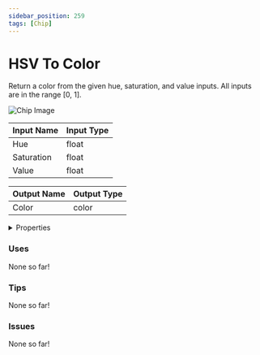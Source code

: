 ```yaml
---
sidebar_position: 259
tags: [Chip]
---
```


# HSV To Color

Return a color from the given hue, saturation, and value inputs. All inputs are in the range [0, 1].



![Chip Image](/svg/2e8d2d58-a73d-407a-9892-6cac4cb9ce9a.svg)

| Input Name | Input Type |
|-----------|-----------|
| Hue | float |
| Saturation | float |
| Value | float |

| Output Name | Output Type |
|-----------|-----------|
| Color | color |


<details>
  <summary>Properties</summary>
  <div>
    <div>
    <table>
      <thead>
        <tr>
          <th>Is beta required?</th>
          <th>❌</th>
        </tr>
        <tr>
          <th>Is this chip a trolling risk?</th>
          <th>❌</th>
        </tr>
        <tr>
          <th>Chip UUPD</th>
          <th>._uuid</th>
        </tr>
      </thead>
    </table>
    </div>
  </div>
</details>

### Uses

None so far!

### Tips

None so far!

### Issues

None so far!